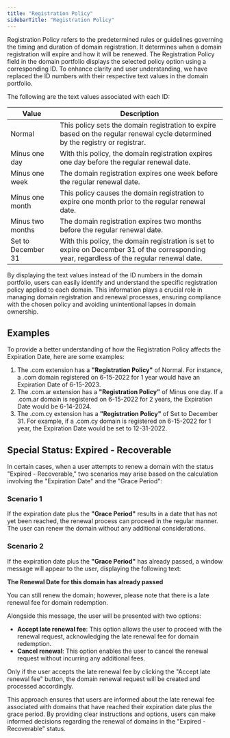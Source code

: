 ```yaml
---
title: "Registration Policy"
sidebarTitle: "Registration Policy"
---
```


Registration Policy refers to the predetermined rules or guidelines governing the timing and duration of domain registration. It determines when a domain registration will expire and how it will be renewed. The Registration Policy field in the domain portfolio displays the selected policy option using a corresponding ID. To enhance clarity and user understanding, we have replaced the ID numbers with their respective text values in the domain portfolio.

The following are the text values associated with each ID:

| Value | Description |
|---------------------|-------------|
| Normal              | This policy sets the domain registration to expire based on the regular renewal cycle determined by the registry or registrar. |
| Minus one day       | With this policy, the domain registration expires one day before the regular renewal date. |
| Minus one week      | The domain registration expires one week before the regular renewal date. |
| Minus one month     | This policy causes the domain registration to expire one month prior to the regular renewal date. |
| Minus two months    | The domain registration expires two months before the regular renewal date. |
| Set to December 31  | With this policy, the domain registration is set to expire on December 31 of the corresponding year, regardless of the regular renewal date. |

By displaying the text values instead of the ID numbers in the domain portfolio, users can easily identify and understand the specific registration policy applied to each domain. This information plays a crucial role in managing domain registration and renewal processes, ensuring compliance with the chosen policy and avoiding unintentional lapses in domain ownership.

## Examples

To provide a better understanding of how the Registration Policy affects the Expiration Date, here are some examples:

1. The .com extension has a **"Registration Policy"** of Normal. For instance, a .com domain registered on 6-15-2022 for 1 year would have an Expiration Date of 6-15-2023.
2. The .com.ar extension has a **"Registration Policy"** of Minus one day. If a .com.ar domain is registered on 6-15-2022 for 2 years, the Expiration Date would be 6-14-2024.
3. The .com.cy extension has a **"Registration Policy"** of Set to December 31. For example, if a .com.cy domain is registered on 6-15-2022 for 1 year, the Expiration Date would be set to 12-31-2022.

## Special Status: Expired - Recoverable
In certain cases, when a user attempts to renew a domain with the status "Expired - Recoverable," two scenarios may arise based on the calculation involving the "Expiration Date" and the "Grace Period":

### Scenario 1
If the expiration date plus the **"Grace Period"** results in a date that has not yet been reached, the renewal process can proceed in the regular manner. The user can renew the domain without any additional considerations.

### Scenario 2
If the expiration date plus the **"Grace Period"** has already passed, a window message will appear to the user, displaying the following text:

**The Renewal Date for this domain has already passed**

You can still renew the domain; however, please note that there is a late renewal fee for domain redemption.

Alongside this message, the user will be presented with two options:

- **Accept late renewal fee**: This option allows the user to proceed with the renewal request, acknowledging the late renewal fee for domain redemption.
- **Cancel renewal**: This option enables the user to cancel the renewal request without incurring any additional fees.

Only if the user accepts the late renewal fee by clicking the "Accept late renewal fee" button, the domain renewal request will be created and processed accordingly.

This approach ensures that users are informed about the late renewal fee associated with domains that have reached their expiration date plus the grace period. By providing clear instructions and options, users can make informed decisions regarding the renewal of domains in the "Expired - Recoverable" status.
